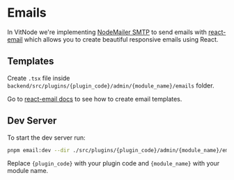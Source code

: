 # Emails

In VitNode we're implementing [NodeMailer SMTP](https://nodemailer.com/) to send emails with [react-email](https://react.email/) which allows you to create beautiful responsive emails using React.

## Templates

Create `.tsx` file inside `backend/src/plugins/{plugin_code}/admin/{module_name}/emails` folder.

Go to [react-email docs](https://react.email/docs/introduction) to see how to create email templates.

## Dev Server

To start the dev server run:

```bash
pnpm email:dev --dir ./src/plugins/{plugin_code}/admin/{module_name}/emails
```

Replace `{plugin_code}` with your plugin code and `{module_name}` with your module name.
